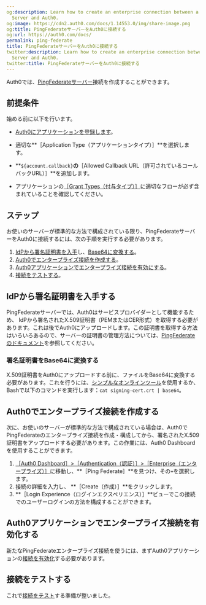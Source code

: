 ```yaml
---
og:description: Learn how to create an enterprise connection between a PingFederate
  Server and Auth0.
og:image: https://cdn2.auth0.com/docs/1.14553.0/img/share-image.png
og:title: PingFederateサーバーをAuth0に接続する
og:url: https://auth0.com/docs/
permalink: ping-federate
title: PingFederateサーバーをAuth0に接続する
twitter:description: Learn how to create an enterprise connection between a PingFederate
  Server and Auth0.
twitter:title: PingFederateサーバーをAuth0に接続する
---
```


Auth0では、[PingFederateサーバー](https://documentation.pingidentity.com/pingfederate/pf84/#gettingStartedGuide/concept/gettingStarted.html)接続を作成することができます。

## 前提条件

始める前に以下を行います。

* [Auth0にアプリケーションを登録します](/get-started/create-apps)。

* 適切な**［Application Type（アプリケーションタイプ）］**を選択します。
* **`${account.callback}`**の**［Allowed Callback URL（許可されているコールバックURL）］**を追加します。
* アプリケーションの[［Grant Types（付与タイプ）］](/applications/update-grant-types)に適切なフローが必ず含まれていることを確認してください。

## ステップ

お使いのサーバーが標準的な方法で構成されている限り、PingFederateサーバーをAuth0に接続するには、次の手順を実行する必要があります。

1. [IdPから署名証明書を入手](#get-the-signing-certificate-from-the-idp)し、[Base64に変換する](#convert-signing-certificate-to-base64)。
2. [Auth0でエンタープライズ接続を作成する](#create-an-enterprise-connection-in-auth0)。
3. [Auth0アプリケーションでエンタープライズ接続を有効にする](#enable-the-enterprise-connection-for-your-auth0-application)。
4. [接続をテストする](#test-the-connection)。



## IdPから署名証明書を入手する

PingFederateサーバーでは、Auth0はサービスプロバイダーとして機能するため、 IdPから署名されたX.509証明書（PEMまたはCER形式）を取得する必要があります。これは後でAuth0にアップロードします。この証明書を取得する方法はいろいろあるので、サーバーの証明書の管理方法については、[PingFederateのドキュメント](https://documentation.pingidentity.com/pingfederate/pf84/index.shtml#concept_digitalSignatureSettings.html)を参照してください。

### 署名証明書をBase64に変換する

X.509証明書をAuth0にアップロードする前に、ファイルをBase64に変換する必要があります。これを行うには、[シンプルなオンラインツール](https://www.base64decode.org/)を使用するか、Bashで以下のコマンドを実行します：`cat signing-cert.crt | base64`。

## Auth0でエンタープライズ接続を作成する

次に、お使いのサーバーが標準的な方法で構成されている場合は、Auth0でPingFederateのエンタープライズ接続を作成・構成してから、署名されたX.509証明書をアップロードする必要があります。この作業には、Auth0 Dashboardを使用することができます。



1. [［Auth0 Dashboard］>［Authentication（認証）］>［Enterprise（エンタープライズ）］](%24%7Bmanage_url%7D/#/connections/enterprise)に移動し、**［Ping Federate］**を見つけ、その`+`を選択します。
2. 接続の詳細を入力し、 **［Create（作成）］**をクリックします。
3. **［Login Experience（ログインエクスペリエンス）］**ビューでこの接続でのユーザーログインの方法を構成することができます。

## Auth0アプリケーションでエンタープライズ接続を有効化する

新たなPingFederateエンタープライズ接続を使うには、まずAuth0アプリケーションの[接続を有効化](/connections/enable-enterprise-connections)する必要があります。

## 接続をテストする

これで[接続をテスト](/connections/test-enterprise-connections)する準備が整いました。